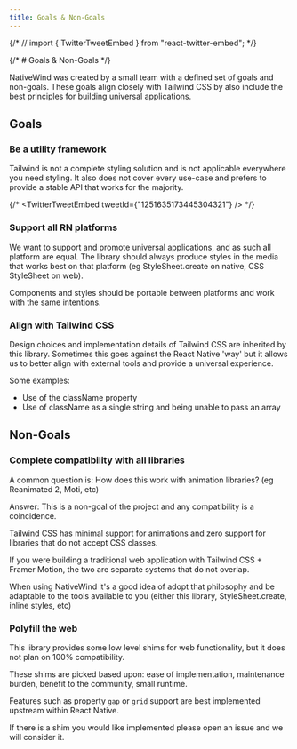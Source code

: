 ```yaml
---
title: Goals & Non-Goals
---
```

{/* // import { TwitterTweetEmbed } from "react-twitter-embed"; */}

{/* # Goals & Non-Goals */}

NativeWind was created by a small team with a defined set of goals and non-goals. These goals align closely with Tailwind CSS by also include the best principles for building universal applications.

## Goals

### Be a utility framework

Tailwind is not a complete styling solution and is not applicable everywhere you need styling. It also does not cover every use-case and prefers to provide a stable API that works for the majority.

{/* <TwitterTweetEmbed tweetId={"1251635173445304321"} /> */}

### Support all RN platforms

We want to support and promote universal applications, and as such all platform are equal. The library should always produce styles in the media that works best on that platform (eg StyleSheet.create on native, CSS StyleSheet on web).

Components and styles should be portable between platforms and work with the same intentions.

### Align with Tailwind CSS

Design choices and implementation details of Tailwind CSS are inherited by this library. Sometimes this goes against the React Native 'way' but it allows us to better align with external tools and provide a universal experience.

Some examples:

- Use of the className property
- Use of className as a single string and being unable to pass an array

## Non-Goals

### Complete compatibility with all libraries

A common question is: How does this work with animation libraries? (eg Reanimated 2, Moti, etc)

Answer: This is a non-goal of the project and any compatibility is a coincidence.

Tailwind CSS has minimal support for animations and zero support for libraries that do not accept CSS classes.

If you were building a traditional web application with Tailwind CSS + Framer Motion, the two are separate systems that do not overlap.

When using NativeWind it's a good idea of adopt that philosophy and be adaptable to the tools available to you (either this library, StyleSheet.create, inline styles, etc)

### Polyfill the web

This library provides some low level shims for web functionality, but it does not plan on 100% compatibility.

These shims are picked based upon: ease of implementation, maintenance burden, benefit to the community, small runtime.

Features such as property `gap` or `grid` support are best implemented upstream within React Native.

If there is a shim you would like implemented please open an issue and we will consider it.